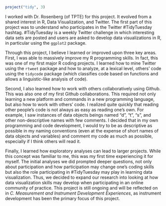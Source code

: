 <!-- Tidy Project -->

```r
project("tidy", 3)
```

I worked with Dr. Rosenberg (of TPTE) for this project. It evolved from a shared interest in R, Data Visualization, and Twitter. The first part of this project was to understand who participates in the Twitter #TidyTuesday hashtag. #TidyTuesday is a weekly Twitter challenge in which interesting data sets are posted and users are asked to develop data visualizations in R, in particular using the `ggplot2` package.
 
Through this project, I believe I learned or improved upon three key areas. First, I was able to massively improve my R programming skills. In fact, this was one of my first major R coding projects. I learned how to mine Twitter using the `rtweet` package and how to analyze, at a lexical level, others' code using the `tidycode` package (which classifies code based on functions and allows a linguistic-like analysis of code).

Second, I also learned how to work with others collaboratively using Github. This was also one of my first Github collaborations. This required not only learning a new platform and commands in a new programming language, but also how to work with others' code. I realized quite quickly that reading other people's code is not always as easy as reading one's own. For example, I saw instances of data objects beings named "d", "t", "s", and other non-descriptive names with few comments. I decided that in my own programming and code development, I would try to be as descriptive as possible in my naming conventions (even at the expense of short names of data objects and variables) and comment my code as much as possible, especially if I think others will read it.

Finally, I learned how exploratory analyses can lead to larger projects. While this concept was familiar to me, this was my first time experiencing it for myself. The initial analyses we did prompted deeper questions, not only about participation and how participation may change one's coding skills but also the role participating in #TidyTuesday may play in learning data visualization. Thus, we decided to expand our research into looking at how data visualization skills may develop when participating in an online community of practice. This project is still ongoing and will be reflected on in *C. Measurement and Instrument Development Experiences*, as instrument development has been the primary focus of this project.



